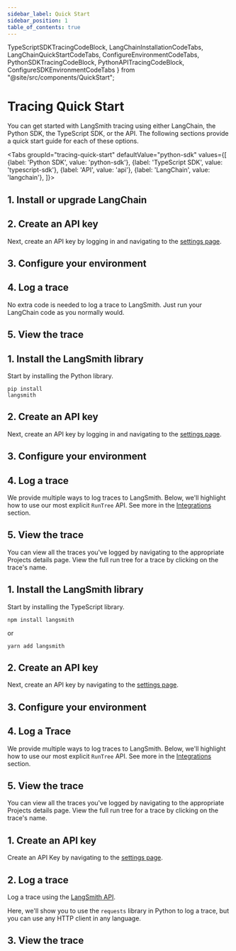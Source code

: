 ```yaml
---
sidebar_label: Quick Start
sidebar_position: 1
table_of_contents: true
---
```


TypeScriptSDKTracingCodeBlock,
LangChainInstallationCodeTabs,
LangChainQuickStartCodeTabs,
ConfigureEnvironmentCodeTabs,
PythonSDKTracingCodeBlock,
PythonAPITracingCodeBlock,
ConfigureSDKEnvironmentCodeTabs
} from "@site/src/components/QuickStart";

# Tracing Quick Start

You can get started with LangSmith tracing using either LangChain, the Python SDK, the TypeScript SDK, or the API. The following sections provide a quick start guide for each of these options.

<Tabs
    groupId="tracing-quick-start"
    defaultValue="python-sdk"
    values={[
        {label: 'Python SDK', value: 'python-sdk'},
        {label: 'TypeScript SDK', value: 'typescript-sdk'},
        {label: 'API', value: 'api'},
        {label: 'LangChain', value: 'langchain'},
    ]}>
    <TabItem value="langchain">
    <h2>1. Install or upgrade LangChain</h2>
    <LangChainInstallationCodeTabs />
    <h2>2. Create an API key</h2>
    <p>Next, create an API key by logging in and navigating to the <a href="https://smith.langchain.com/settings">settings page</a>.</p>
    <h2>3. Configure your environment</h2>
    <ConfigureEnvironmentCodeTabs />
    <h2>4. Log a trace</h2>
    <p>No extra code is needed to log a trace to LangSmith. Just run your LangChain code as you normally would.</p>
    <LangChainQuickStartCodeTabs />
    <h2>5. View the trace</h2>
</TabItem>
    <TabItem value="python-sdk">
    <h2>1. Install the LangSmith library</h2>
    <p>Start by installing the Python library.</p>
    <pre><code>pip install langsmith</code></pre>
    <h2>2. Create an API key</h2>
    <p>Next, create an API key by logging in and navigating to the <a href="https://smith.langchain.com/settings">settings page</a>.</p>
    <h2>3. Configure your environment</h2>
    <ConfigureSDKEnvironmentCodeTabs />
    <h2>4. Log a trace</h2>
    <p>We provide multiple ways to log traces to LangSmith. Below, we'll highlight how to use our most explicit <code>RunTree</code> API. See more in the <a href="./integrations">Integrations</a> section.</p>
    <PythonSDKTracingCodeBlock />
    <h2>5. View the trace</h2>
    <p>You can view all the traces you've logged by navigating to the appropriate Projects details page. View the full run tree for a trace by clicking on the trace's name.</p>
</TabItem>
    <TabItem value="typescript-sdk">
    <h2>1. Install the LangSmith library</h2>
    <p>Start by installing the TypeScript library.</p>
    <pre><code>npm install langsmith</code></pre>
    or
    <pre><code>yarn add langsmith</code></pre>
    <h2>2. Create an API key</h2>
    <p>Next, create an API key by navigating to the <a href="https://smith.langchain.com/settings">settings page</a>.</p>
    <h2>3. Configure your environment</h2>
    <ConfigureSDKEnvironmentCodeTabs />
    <h2>4. Log a Trace</h2>
    <p>We provide multiple ways to log traces to LangSmith. Below, we'll highlight how to use our most explicit <code>RunTree</code> API. See more in the <a href="./integrations">Integrations</a> section.</p>
    <TypeScriptSDKTracingCodeBlock />
    <h2>5. View the trace</h2>
    <p>You can view all the traces you've logged by navigating to the appropriate Projects details page. View the full run tree for a trace by clicking on the trace's name.</p>
</TabItem>
    <TabItem value="api">
    <h2>1. Create an API key</h2>
    <p>Create an API Key by navigating to the <a href="https://smith.langchain.com/settings">settings page</a>.</p>
    <h2>2. Log a trace</h2>
    <p>Log a trace using the <a href="https://api.smith.langchain.com/redoc">LangSmith API</a>.</p>
    <p>Here, we'll show you to use the <code>requests</code> library in Python to log a trace, but you can use any HTTP client in any language.</p>
    <PythonAPITracingCodeBlock />
    <h2>3. View the trace</h2>
</TabItem>
</Tabs>